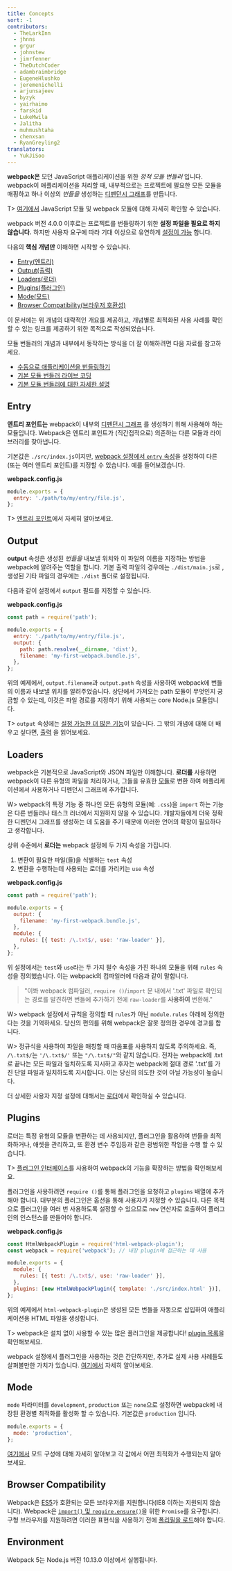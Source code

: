 ```yaml
---
title: Concepts
sort: -1
contributors:
  - TheLarkInn
  - jhnns
  - grgur
  - johnstew
  - jimrfenner
  - TheDutchCoder
  - adambraimbridge
  - EugeneHlushko
  - jeremenichelli
  - arjunsajeev
  - byzyk
  - yairhaimo
  - farskid
  - LukeMwila
  - Jalitha
  - muhmushtaha
  - chenxsan
  - RyanGreyling2
translators:
  - YukJiSoo
---
```


**webpack은** 모던 JavaScript 애플리케이션을 위한 _정적 모듈 번들러_ 입니다. webpack이 애플리케이션을 처리할 때, 내부적으로는 프로젝트에 필요한 모든 모듈을 매핑하고 하나 이상의 _번들을_ 생성하는 [디펜던시 그래프](/concepts/dependency-graph/)를 만듭니다.

T> [여기에서](/concepts/modules) JavaScript 모듈 및 webpack 모듈에 대해 자세히 확인할 수 있습니다.

webpack 버전 4.0.0 이후로는 프로젝트를 번들링하기 위한 **설정 파일을 필요로 하지 않습니다.** 하지만 사용자 요구에 따라 기대 이상으로 유연하게 [설정이 가능](/configuration) 합니다.

다음의 **핵심 개념만** 이해하면 시작할 수 있습니다.

- [Entry(엔트리)](#entry)
- [Output(출력)](#output)
- [Loaders(로더)](#loaders)
- [Plugins(플러그인)](#plugins)
- [Mode(모드)](#mode)
- [Browser Compatibility(브라우저 호환성)](#browser-compatibility)

이 문서에는 위 개념의 대략적인 개요를 제공하고, 개념별로 최적화된 사용 사례를 확인할 수 있는 링크를 제공하기 위한 목적으로 작성되었습니다.

모듈 번들러의 개념과 내부에서 동작하는 방식을 더 잘 이해하려면 다음 자료를 참고하세요.

- [수동으로 애플리케이션을 번들링하기](https://www.youtube.com/watch?v=UNMkLHzofQI)
- [기본 모듈 번들러 라이브 코딩](https://www.youtube.com/watch?v=Gc9-7PBqOC8)
- [기본 모듈 번들러에 대한 자세한 설명](https://github.com/ronami/minipack)

## Entry

**엔트리 포인트는** webpack이 내부의 [디펜던시 그래프](/concepts/dependency-graph/) 를 생성하기 위해 사용해야 하는 모듈입니다. Webpack은 엔트리 포인트가 (직간접적으로) 의존하는 다른 모듈과 라이브러리를 찾아냅니다.

기본값은 `./src/index.js`이지만, [webpack 설정에서 `entry` 속성](/configuration/entry-context/#entry)을 설정하여 다른 (또는 여러 엔트리 포인트)를 지정할 수 있습니다. 예를 들어보겠습니다.

**webpack.config.js**

```js
module.exports = {
  entry: './path/to/my/entry/file.js',
};
```

T> [엔트리 포인트](/concepts/entry-points)에서 자세히 알아보세요.

## Output

**output** 속성은 생성된 _번들을_ 내보낼 위치와 이 파일의 이름을 지정하는 방법을 webpack에 알려주는 역할을 합니다. 기본 출력 파일의 경우에는 `./dist/main.js`로 , 생성된 기타 파일의 경우에는 `./dist` 폴더로 설정됩니다.

다음과 같이 설정에서 `output` 필드를 지정할 수 있습니다.

**webpack.config.js**

```javascript
const path = require('path');

module.exports = {
  entry: './path/to/my/entry/file.js',
  output: {
    path: path.resolve(__dirname, 'dist'),
    filename: 'my-first-webpack.bundle.js',
  },
};
```

위의 예제에서, `output.filename`과 `output.path` 속성을 사용하여 webpack에 번들의 이름과 내보낼 위치를 알려주었습니다. 상단에서 가져오는 path 모듈이 무엇인지 궁금할 수 있는데, 이것은 파일 경로를 지정하기 위해 사용되는 core Node.js 모듈입니다.

T> `output` 속성에는 [설정 가능한 더 많은 기능](/configuration/output)이 있습니다. 그 밖의 개념에 대해 더 배우고 싶다면, [출력](/concepts/output) 을 읽어보세요.

## Loaders

webpack은 기본적으로 JavaScript와 JSON 파일만 이해합니다. **로더를** 사용하면 webpack이 다른 유형의 파일을 처리하거나, 그들을 유효한 [모듈](/concepts/modules)로 변환 하여 애플리케이션에서 사용하거나 디펜던시 그래프에 추가합니다.

W> webpack의 특정 기능 중 하나인 모든 유형의 모듈(예: `.css`)을 `import` 하는 기능은 다른 번들러나 태스크 러너에서 지원하지 않을 수 있습니다. 개발자들에게 더욱 정확한 디펜던시 그래프를 생성하는 데 도움을 주기 때문에 이러한 언어의 확장이 필요하다고 생각합니다.

상위 수준에서 **로더는** webpack 설정에 두 가지 속성을 가집니다.

1. 변환이 필요한 파일(들)을 식별하는 `test` 속성
2. 변환을 수행하는데 사용되는 로더를 가리키는 `use` 속성

**webpack.config.js**

```javascript
const path = require('path');

module.exports = {
  output: {
    filename: 'my-first-webpack.bundle.js',
  },
  module: {
    rules: [{ test: /\.txt$/, use: 'raw-loader' }],
  },
};
```

위 설정에서는 `test`와 `use`라는 두 가지 필수 속성을 가진 하나의 모듈을 위해 `rules` 속성을 정의했습니다. 이는 webpack의 컴파일러에 다음과 같이 말합니다.

> "이봐 webpack 컴파일러, `require ()`/`import` 문 내에서 '.txt' 파일로 확인되는 경로를 발견하면 번들에 추가하기 전에 `raw-loader`를 **사용하여** 변환해."

W> webpack 설정에서 규칙을 정의할 때 `rules`가 아닌 `module.rules` 아래에 정의한다는 것을 기억하세요. 당신의 편의를 위해 webpack은 잘못 정의한 경우에 경고를 합니다.

W> 정규식을 사용하여 파일을 매칭할 때 따옴표를 사용하지 않도록 주의하세요. 즉, `/\.txt$/`는 `'/\.txt$/'` 또는 `"/\.txt$/"`와 같지 않습니다. 전자는 webpack에 .txt로 끝나는 모든 파일과 일치하도록 지시하고 후자는 webpack에 절대 경로 '.txt'를 가진 단일 파일과 일치하도록 지시합니다. 이는 당신의 의도한 것이 아닐 가능성이 높습니다.

더 상세한 사용자 지정 설정에 대해서는 [로더](/concepts/loaders)에서 확인하실 수 있습니다.

## Plugins

로더는 특정 유형의 모듈을 변환하는 데 사용되지만, 플러그인을 활용하여 번들을 최적화하거나, 애셋을 관리하고, 또 환경 변수 주입등과 같은 광범위한 작업을 수행 할 수 있습니다.

T> [플러그인 인터페이스](/api/plugins)를 사용하여 webpack의 기능을 확장하는 방법을 확인해보세요.

플러그인을 사용하려면 `require ()`를 통해 플러그인을 요청하고 `plugins` 배열에 추가해야 합니다. 대부분의 플러그인은 옵션을 통해 사용자가 지정할 수 있습니다. 다른 목적으로 플러그인을 여러 번 사용하도록 설정할 수 있으므로 `new` 연산자로 호출하여 플러그인의 인스턴스를 만들어야 합니다.

**webpack.config.js**

```javascript
const HtmlWebpackPlugin = require('html-webpack-plugin');
const webpack = require('webpack'); // 내장 plugin에 접근하는 데 사용

module.exports = {
  module: {
    rules: [{ test: /\.txt$/, use: 'raw-loader' }],
  },
  plugins: [new HtmlWebpackPlugin({ template: './src/index.html' })],
};
```

위의 예제에서 `html-webpack-plugin`은 생성된 모든 번들을 자동으로 삽입하여 애플리케이션용 HTML 파일을 생성합니다.

T> webpack은 설치 없이 사용할 수 있는 많은 플러그인을 제공합니다! [plugin 목록](/plugins)을 확인해보세요.

webpack 설정에서 플러그인을 사용하는 것은 간단하지만, 추가로 실제 사용 사례들도 살펴볼만한 가치가 있습니다. [여기에서](/concepts/plugins) 자세히 알아보세요.

## Mode

`mode` 파라미터를 `development`, `production` 또는 `none`으로 설정하면 webpack에 내장된 환경별 최적화를 활성화 할 수 있습니다. 기본값은 `production` 입니다.

```javascript
module.exports = {
  mode: 'production',
};
```

[여기에서](/configuration/mode) 모드 구성에 대해 자세히 알아보고 각 값에서 어떤 최적화가 수행되는지 알아보세요.

## Browser Compatibility

Webpack은 [ES5](https://kangax.github.io/compat-table/es5/)가 호환되는 모든 브라우저를 지원합니다(IE8 이하는 지원되지 않습니다). Webpack은 [`import()` 및 `require.ensure()`](/guides/code-splitting/#dynamic-imports)을 위한 `Promise`를 요구합니다. 구형 브라우저를 지원하려면 이러한 표현식을 사용하기 전에 [폴리필을 로드](/guides/shimming/)해야 합니다.

## Environment

Webpack 5는 Node.js 버전 10.13.0 이상에서 실행됩니다.

